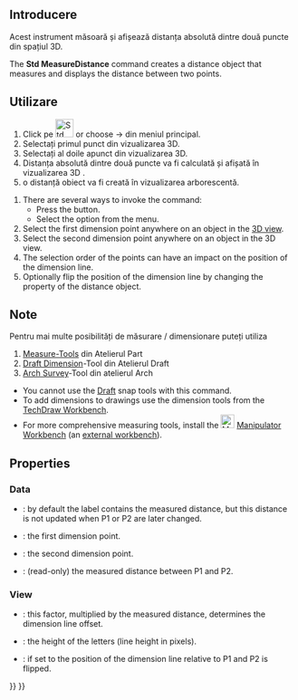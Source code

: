 <languages/>

{{Docnav
|
|
|[[Std_Base|Std Base]]
|
|
|IconC=Freecad.svg
}}

{{VeryImportantMessage|This command is obsolete, it is not available in {{VersionPlus|1.0}}.<br>Use [[Image:Std_Measure.svg|24px]] [[Std_Measure|Std Measure]] instead.}}

<div class="mw-translate-fuzzy">
{{GuiCommand|Name=Std MeasureDistance|MenuLocation=[[Std View Menu|View]] → Measure distance‏‎||Workbenches=All|Shortcut=|SeeAlso=}}
</div>

<span id="Description"></span>
<div class="mw-translate-fuzzy">
==Introducere==
Acest instrument măsoară și afișează distanța absolută dintre două puncte din spațiul 3D.
</div>

The '''Std MeasureDistance''' command creates a distance object that measures and displays the distance between two points.

<span id="Usage"></span>
<div class="mw-translate-fuzzy">
==Utilizare==
# Click pe [[Image:Std_MeasureDistance.png|32px]] or choose {{KEY| Tools}}  →  {{KEY|[[Image:Std_MeasureDistance.png|32px]] Measure Distance}}  din meniul principal.
# Selectați primul punct din vizualizarea 3D.
# Selectați al doile apunct din vizualizarea 3D.
# Distanța absolută dintre două puncte va fi calculată și afișată în vizualizarea 3D .
# o distanță obiect va fi creată în vizualizarea arborescentă.
</div>

# There are several ways to invoke the command:
#* Press the {{Button|[[Image:Std_MeasureDistance.svg|16px]] [[Std_MeasureDistance|Std MeasureDistance]]}} button.
#* Select the {{MenuCommand|Tools → [[Image:Std_MeasureDistance.svg|16px]] Measure distance}} option from the menu.
# Select the first dimension point anywhere on an object in the [[3D_view|3D view]].
# Select the second dimension point anywhere on an object in the 3D view.
# The selection order of the points can have an impact on the position of the dimension line.
# Optionally flip the position of the dimension line by changing the {{PropertyView|Mirror}} property of the distance object.

<span id="Notes"></span>
<div class="mw-translate-fuzzy">
==Note==
Pentru mai multe posibilități de măsurare / dimensionare puteți utiliza
#  [[Std Measure Menu|Measure-Tools]] din Atelierul Part
#  [[Draft Dimension|Draft Dimension]]-Tool din Atelierul Draft
#  [[Arch Survey|Arch Survey]]-Tool din atelierul Arch
</div>

* You cannot use the [[Draft_Workbench|Draft]] snap tools with this command.
* To add dimensions to drawings use the dimension tools from the [[TechDraw_Workbench|TechDraw Workbench]].
* For more comprehensive measuring tools, install the [[Image:Manipulator_workbench_icon.svg|24px|link=Manipulator_Workbench]] [[Manipulator_Workbench|Manipulator Workbench]] (an [[External_workbenches|external workbench]]).

==Properties==

===Data===

{{TitleProperty|Base}}

* {{PropertyData|Label}}: by default the label contains the measured distance, but this distance is not updated when P1 or P2 are later changed.

{{TitleProperty|Measurement}}

* {{PropertyData|P1}}: the first dimension point.
* {{PropertyData|P2}}: the second dimension point.
* {{PropertyData|Distance}}: (read-only) the measured distance between P1 and P2.

===View===

{{TitleProperty|Base}}

* {{PropertyView|Dist Factor}}: this factor, multiplied by the measured distance, determines the dimension line offset.
* {{PropertyView|Font Size}}: the height of the letters (line height in pixels).
* {{PropertyView|Mirror}}: if set to {{TRUE}} the position of the dimension line relative to P1 and P2 is flipped.


{{Docnav
|
|
|[[Std_Base|Std Base]]
|
|
|IconC=Freecad.svg
}}

{{Std_Base_navi{{#translation:}}}}
{{Userdocnavi{{#translation:}}}}